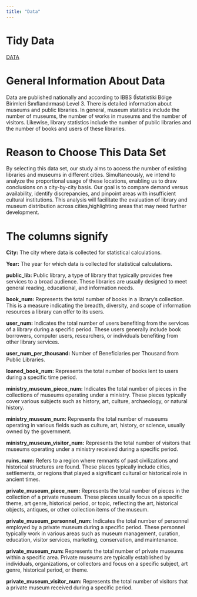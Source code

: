 ```yaml
---
title: "Data"
---
```


# Tidy Data

[DATA](library_museum.RData)

# General Information About Data

Data are published nationally and according to IBBS (İstatistiki Bölge Birimleri Sınıflandırması) Level 3. There is detailed information about museums and public libraries. In general, museum statistics include the number of museums, the number of works in museums and the number of visitors. Likewise, library statistics include the number of public libraries and the number of books and users of these libraries.

# Reason to Choose This Data Set

By selecting this data set, our study aims to access the number of existing libraries and museums in different cities. Simultaneously, we intend to analyze the proportional usage of these locations, enabling us to draw conclusions on a city-by-city basis. Our goal is to compare demand versus availability, identify discrepancies, and pinpoint areas with insufficient cultural institutions. This analysis will facilitate the evaluation of library and museum distribution across cities,highlighting areas that may need further development.

# **The columns signify**

**City:** The city where data is collected for statistical calculations.

**Year:** The year for which data is collected for statistical calculations.

**public_lib:** Public library, a type of library that typically provides free services to a broad audience. These libraries are usually designed to meet general reading, educational, and information needs.

**book_num:** Represents the total number of books in a library's collection. This is a measure indicating the breadth, diversity, and scope of information resources a library can offer to its users.

**user_num:** Indicates the total number of users benefiting from the services of a library during a specific period. These users generally include book borrowers, computer users, researchers, or individuals benefiting from other library services.

**user_num_per_thousand:** Number of Beneficiaries per Thousand from Public Libraries.

**loaned_book_num:** Represents the total number of books lent to users during a specific time period.

**ministry_museum_piece_num:** Indicates the total number of pieces in the collections of museums operating under a ministry. These pieces typically cover various subjects such as history, art, culture, archaeology, or natural history.

**ministry_museum_num:** Represents the total number of museums operating in various fields such as culture, art, history, or science, usually owned by the government.

**ministry_museum_visitor_num:** Represents the total number of visitors that museums operating under a ministry received during a specific period.

**ruins_num:** Refers to a region where remnants of past civilizations and historical structures are found. These places typically include cities, settlements, or regions that played a significant cultural or historical role in ancient times.

**private_museum_piece_num:** Represents the total number of pieces in the collection of a private museum. These pieces usually focus on a specific theme, art genre, historical period, or topic, reflecting the art, historical objects, antiques, or other collection items of the museum.

**private_museum_personnel_num:** Indicates the total number of personnel employed by a private museum during a specific period. These personnel typically work in various areas such as museum management, curation, education, visitor services, marketing, conservation, and maintenance.

**private_museum_num:** Represents the total number of private museums within a specific area. Private museums are typically established by individuals, organizations, or collectors and focus on a specific subject, art genre, historical period, or theme.

**private_museum_visitor_num:** Represents the total number of visitors that a private museum received during a specific period.
